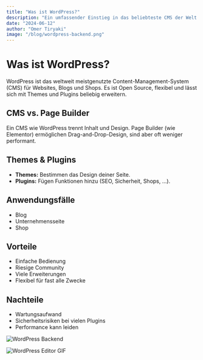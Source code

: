 ```yaml
---
title: "Was ist WordPress?"
description: "Ein umfassender Einstieg in das beliebteste CMS der Welt."
date: "2024-06-12"
author: "Omer Tiryaki"
image: "/blog/wordpress-backend.png"
---
```


# Was ist WordPress?

WordPress ist das weltweit meistgenutzte Content-Management-System (CMS) für Websites, Blogs und Shops. Es ist Open Source, flexibel und lässt sich mit Themes und Plugins beliebig erweitern.

## CMS vs. Page Builder

Ein CMS wie WordPress trennt Inhalt und Design. Page Builder (wie Elementor) ermöglichen Drag-and-Drop-Design, sind aber oft weniger performant.

## Themes & Plugins

- **Themes:** Bestimmen das Design deiner Seite.
- **Plugins:** Fügen Funktionen hinzu (SEO, Sicherheit, Shops, ...).

## Anwendungsfälle

- Blog
- Unternehmensseite
- Shop

## Vorteile

- Einfache Bedienung
- Riesige Community
- Viele Erweiterungen
- Flexibel für fast alle Zwecke

## Nachteile

- Wartungsaufwand
- Sicherheitsrisiken bei vielen Plugins
- Performance kann leiden

![WordPress Backend](/blog/wordpress-backend.png)

![WordPress Editor GIF](/blog/wordpress-editor.gif) 
